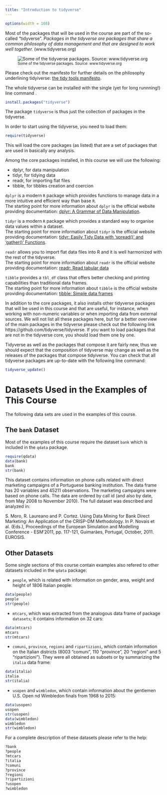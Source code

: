 ```yaml
---
title: "Introduction to tidyverse"
---
```


```r
options(width = 108)
```


Most of the packages that will be used in the course are part of the so-called "tidyverse". _Packages in the tidyverse are packages that share a common philosophy of data management and that are designed to work well together._ (www.tidyverse.org) 


![<small>Some of the tidyverse packages. Source: www.tidyverse.org</small>](./images/tidyverse.png)


Please check out the manifesto for further details on the philosophy underlining tidyiverse:  [the tidy tools manifesto](https://cran.r-project.org/web/packages/tidyverse/vignettes/manifesto.html). 

The whole tidyverse can be installed with the single (yet for long runnning!) line command .

```r
install.packages("tidyverse")
```

The package `tidyverse` is thus just the collection of packages in the tidyverse. 

In order to start using the tidyverse, you need to load them:

```r
require(tidyverse)
```

This will load the core packages (as listed) that are a set of packages that are used in basically any analysis. 

Among the core packages installed, in this course we will use the following:

* dplyr, for data manipulation
* tidyr, for tidying data
* readr, for importing flat files
* tibble, for tibbles creation and coercion

`dplyr` is a modern `R` package which provides functions to manage data in a more intuitive and efficient way than base `R`.  
The starting point for more information about `dplyr` is the official website providing documentation: [dplyr: A Grammar of Data Manipulation](https://cran.r-project.org/web/packages/dplyr/index.html).  

`tidyr` is a modern `R` package which provides a standard way to organise data values within a dataset.  
The starting point for more information about `tidyr` is the official website providing documentation: [tidyr: Easily Tidy Data with 'spread()' and 'gather()' Functions](https://cran.r-project.org/web/packages/tidyr/index.html).  

`readr` allows you to import flat data files into R and it is well harmonized with the rest of the tidyverse.  
The starting point for more information about `readr` is the official website providing documentation: [readr: Read tabular data](https://cran.r-project.org/web/packages/readr/index.html)

`tibble` provides a `tbl_df` class that offers better checking and printing capabilities than traditional data frames.  
The starting point for more information about `tibble` is the official website providing documentation: [tibble: Simple data frames](https://cran.r-project.org/web/packages/tibble/index.html)

In addition to the core packages, it also installs other tidyverse packages that will be used in this course and that are useful, for instance, when working with non-numeric variables or when importing data from external sources. We will not list all these packages here, but for a better overview of the main packages in the tidyverse please check out the following link https://github.com/tidyverse/tidyverse. If you want to load packages that are not in the tidyverse core, you should load them one by one.

Tidyverse as well as the packages that compose it are fairly new, thus we should expect that the composition of tidyverse may change as well as the releases of the packages that compose tidyiverse. You can check that all tidyverse packages are up-to-date with the following line command:

```r
tidyverse_update()
```


# Datasets Used in the Examples of This Course

The following data sets are used in the examples of this course.

## The `bank` Dataset

Most of the examples of this course require the dataset `bank` which is included in the `qdata` package.

```r
require(qdata)
data(bank)
bank
str(bank)
```

This dataset contains information on phone calls related with direct marketing campaigns of a Portuguese banking institution. The data frame has 20 variables and 45211 observations. The marketing campaigns were based on phone calls. The data are ordered by call id (and also by date, from May 2008 to November 2010). The full dataset was described and analyzed in:

S. Moro, R. Laureano and P. Cortez. Using Data Mining for Bank Direct Marketing: An Application of the CRISP-DM Methodology. In P. Novais et al. (Eds.), Proceedings of the European Simulation and Modelling Conference - ESM'2011, pp. 117-121, Guimarães, Portugal, October, 2011. EUROSIS.


## Other Datasets

Some single sections of this course contain examples also refered to other datasets included in the `qdata` package:

* `people`, which is related with information on gender, area, weight and height of 1806 Italian people:

```r
data(people)
people
str(people)
```

* `mtcars`, which was extracted from the analogous data frame of package `datasets`; it contains information on 32 cars:

```r
data(mtcars)
mtcars
str(mtcars)
```

* `comuni`, `province`, `regioni` and `ripartizioni`, which contain information on the Italian districts (8003 "comuni", 110 "province", 20 "regioni" and 5 "ripartizioni"). They were all obtained as subsets or by summarizing the `italia` data frame:

```r
data(italia)
italia
str(italia)
```

* `usopen` and `wimbledon`, which contain information about the gentlemen U.S. Open nd Wimbledon finals from 1968 to 2015:

```r
data(usopen)
usopen
str(usopen)
data(wimbledon)
wimbledon
str(wimbledon)
```

For a complete description of these datasets please refer to the help:

```r
?bank
?people
?mtcars
?italia
?comuni
?province
?regioni
?ripartizioni
?usopen
?wimbledon
```
